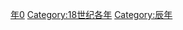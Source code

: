 {{Catnav|頁面分類|历史|歷史時代|年|18世纪各年}}
{{Commons category|1760}}

[[Category:1760年代|年0]]
[[Category:18世纪各年|Category:18世纪各年]]
[[Category:辰年|Category:辰年]]